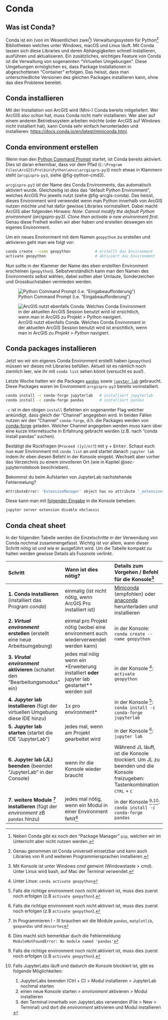 
# Conda {#sec-conda}


## Was ist Conda?

Conda ist ein (von im Wesentlichen zwei[^pip]) Verwaltungssystem für Python[^conda] Bibliotheken welches unter Windows, macOS und Linux läuft. Mit Conda lassen sich diese Libraries und deren Abhängigkeiten schnell installieren, ausführen und aktualisieren. Ein zusätzliches, wichtiges Feature von Conda ist die Verwaltung von sogenannten "Virtuellen Umgebungen". Diese Umgebungen ermöglichen es, dass Package Installationen in abgeschottenen "Container" erfolgen. Das heisst, dass man unterschiedliche Versionen des gleichen Packages installieren kann, ohne das dies Probleme bereitet.

[^pip]: Neben Conda gibt es noch den "Package Manager" `pip`, welchen wir im Unterricht aber nicht nutzen werden.
[^conda]: Genau genommen ist Conda universell einsetzbar und kann auch Libraries von R und weiteren Programmiersprachen installieren.


## Conda installieren

Mit der Installation von ArcGIS wird (Mini-) Conda bereits mitgeliefert. Wer ArcGIS also schon hat, muss Conda nicht mehr installieren. Wer aber auf einem anderen Betriebssystem arbeiten möchte (oder ArcGIS auf Windows nicht installiert hat), kann Conda sehr einfach herunterladen und installieren: <https://docs.conda.io/en/latest/miniconda.html>. 



## Conda environment erstellen

Wenn man den [Python Command Prompt](chap-python-command-prompt) startet, ist Conda bereits aktiviert. Dies ist daran erkennbar, dass vor dem Pfad (`C:\Program Files\ArcGIS\Pro\bin\Python\envs\arcgispro-py3`) noch etwas in Klammern steht (`arcgispro-py3`, siehe @fig-python-cmd3). 

`arcgispro-py3` ist der Name des Conda Environments, das automatisch aktiviert wurde. Gleichzeitig ist dies das "default Python Environment", welches ArcGIS Pro jeweils nutzt (siehe @fig-arcgis-conda). Das heisst, dieses Environment wird verwendet wenn man Python innerhalb von ArcGIS nutzen möchte und hat dafür gewisse Libraries vorinstalliert. Dabei macht ArcGIS aber folgenden Hinweis: *Note: Cannot modify the default Python environment (arcigspro-py3). Clone then activate a new environment first.* Genau diese Freiheit wollen wir aber haben und erstellen deswegen ein eigenes Environment.

Um ein neues Environment mit dem Namen `geopython` zu erstellen und aktivieren geht man wie folgt vor:

```bash
conda create --name geopython           # erstellt das Environment
activate geopython                      # aktiviert das Environment
```

Nun sollte in der Klammer der Name des eben erstellten Environment erscheinen (`geopython`). Selbstverständlich kann man den Namen des Environments selbst wählen, dabei sollten aber Umlaute, Sonderzeichen und Grossbuchstaben vermieden werden.


![Python Command Prompt (i.e. "Eingabeaufforderung")](figures/python-command-prompt.PNG){#fig-python-cmd3}

![ArcGIS nutzt ebenfalls Conda. Welches Conda Environment in der aktuellen ArcGIS Session benutzt wird ist ersichtlich, wenn man in ArcGIS zu *Projekt > Python* navigiert.](figures/arcgis-conda-zoom.png){#fig-arcgis-conda}



## Conda packages installieren

Jetzt wo wir ein eigenes Conda Environment erstellt haben (`geopython`) müssen wir dieses mit Libraries befüllen. Aktuell ist es nämlich noch ziemlich leer, wie ihr mit `conda list` sehen könnt (versucht es aus!).

Letzte Woche hatten wir die Packages [`pandas`](chap-dataframes) sowie [`jupyter lab`](#sec-jupyternotebook) gebraucht. Diese Packages waren im Environment `arcgispro-py3` bereits vorinstalliert. 

<!--Wir installieren diese nun selbst und nutzen die gewonnene Freiheit um statt `jupyter notebook` das Package `jupyter lab` zu installieren (`lab` ist der Nachfolger von `notebook`). -->

```bash
conda install -c conda-forge jupyterlab   # installiert jupyterlab 
conda install -c conda-forge pandas       # installiert pandas
```

`-c` ist in den obigen `install` Befehlen ein sogenannter Flag welcher ankündigt, dass gleich der "Channel" angegeben wird. In beiden Fällen nutzen wir den "Channel" `conda-forge`, d.h. die Packages werden von [conda-forge](https://conda-forge.org/) geladen. Welcher Channel angegeben werden muss kann über eine kurze Internetsuche in Erfahrung gebracht werden (z.B. nach "conda install pandas" suchen).

Bestätigt die Rückfragen (`Proceed ([y]/n)?`) mit <kbd>y</kbd> + <kbd>Enter</kbd>. Schaut euch nun euer Environment mit `conda list` an und startet danach `jupyter lab` indem ihr eben diesen Befehl in der Konsole eingebt. Wechselt aber vorher das Verzeichnis zu einem sinvolleren Ort (wie in Kapitel @sec-jupyternotebook beschrieben).

:::{.callout-note}
Bekommst du beim Aufstarten von JupyterLab nachstehende Fehlermelung? 

```bash
AttributeError: 'ExtensionManager' object has no attribute '_extensions'
```

Diese kann man mit [folgender Eingabe](https://github.com/jupyterlab/jupyterlab/issues/10228#issuecomment-837574430) in die Konsole beheben:

```bash
jupyter server extension disable nbclassic
```

:::

## Conda cheat sheet {#sec-conda-cheet-sheet}

In der folgenden Tabelle werden die Einzelschritte in der Verwendung von Conda nochmal zusammengefasst. Wichtig ist vor allem, wann dieser Schritt nötig ist und wie er ausgeführt wird. Um die Tabelle kompakt zu halten werden gewisse Details als Fussnote verlinkt.

| Schritt  | Wann ist dies nötig?  | Details zum Vorgehen / Befehl für die Konsole[^konsole] | 
|:---|:---|:---|
| **1\. Conda installieren** (installiert das Program *conda*)  | einmalig (ist nicht nötig, wenn ArcGIS Pro installiert ist)  | [Miniconda](https://docs.conda.io/en/latest/miniconda.html) (empfohlen) oder [anaconda](https://www.anaconda.com/products/individual) herunterladen und installieren |
| **2\. *Virtual environment* erstellen** (erstellt eine neue Arbeitsumgebung)  | einmal pro Projekt nötig (wobei eine environment auch wiederverwendet werden kann)  | in der Konsole: `conda create --name geopython` |
| **3\. *Virutal environment* aktivieren** (schaltet den "Bearbeitungsmodus" ein)  | jedes mal nöig wenn ein  *Erweiterung installiert** oder **jupyter lab gestartet** werden soll  | in der Konsole [^linux]: `activate geopython` |
| **4\. Jupyter lab installieren** (fügt der virtuellen Umgebung diese IDE hinzu)  | 1x pro  environment*  | in der Konsole [^activate]: ` conda install -c conda-forge jupyterlab` |
| **5\. Jupyter lab starten** (startet die IDE "JupyterLab")  | jedes mal, wenn am Projekt gearbeitet wird  | in der Konsole [^activate]: ` jupyter lab` |
| **6\. Jupyter lab (JL) beenden** (beendet "JupyterLab" in der Console)  | wenn ihr die Konsole wieder braucht  | Während JL läuft, ist die Konsole blockiert. Um JL zu beenden und die Konsole freizugeben: Tastenkombination <kbd>CTRL</kbd> + <kbd>C</kbd> |
| **7\. weitere Module [^weiteremodule] installieren** (fügt der *environment* zB `pandas` hinzu)  | jedes mal nötig, wenn ein Modul in einer Environment fehlt[^modulfehlt]  | in der Konsole [^activate]<sup>,</sup>[^jupyterlabbeenden]: `conda install -c conda-forge pandas` |

[^konsole]: Mit Konsole ist unter Windows *cmd* gemeint (Windowstaste > cmd). Unter Linux wird bash, auf Mac der Terminal verwendet. 

[^condapath]: Wenn *conda* von ArcGIS Pro verwendet wird, befindet sich die *conda* installation vermutlich hier: *C:\Program Files\ArcGIS\Pro\bin\Python\Scripts*. Prüfen, ob dieser Folder existiert und dort `conda.exe` vorhanden ist.

[^linux]: Unter Linux: `conda activate geopython`

[^activate]: Falls die richtige environment noch nicht aktiviert ist, muss dies zuerst noch erfolgen (z.B `activate geopython`).

[^modulfehlt]: Dies macht sich bemerkbar duch die Fehlermeldung `ModuleNotFoundError: No module named 'pandas'`

[^weiteremodule]: In Programmieren I - III brauchen wir die Module `pandas`, `matplotlib`, `geopandas` und `descartes`

[^jupyterlabbeenden]: Falls JupyterLabs läuft und dadurch die Konsole blockiert ist, gibt es folgende Möglichkeiten:

    1. JupyterLabs beenden (<kdb>Ctrl</kdb> + <kdb>C</kdb>) > Modul installieren > JupyterLab nochmal starten
    2. einen neue Konsole starten > *environment* aktivieren > Modul installieren
    3. den Terminal innerhalb von JupyterLabs verwenden (File > New > Terminal) und dort die *environment* aktivieren und Modul installieren 


